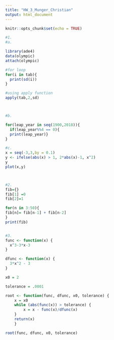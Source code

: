 ---
title: "HW_3_Munger_Christian"
output: html_document
---

```{r setup, include=FALSE}
knitr::opts_chunk$set(echo = TRUE)
```



```{r}
#1.
#a.

library(ade4)
data(olympic)
attach(olympic)

#for loop
for(i in tab){
  print(sd(i))
}

#using apply function
apply(tab,2,sd)



#b.

for(leap_year in seq(1900,2018)){
  if(leap_year%%4 == 0){
  print(leap_year)}
}

#c.
x = seq(-3,3,by = 0.1)
y <- ifelse(abs(x) > 1, 2*abs(x)-1, x^2)
y
plot(x,y)



#2.
fib={}
fib[1] =0
fib[2]=1

for(n in 3:50){
fib[n]= fib[n-1] + fib[n-2]
}
print(fib)


#3.
func <- function(x) {
  x^3-3*x-3
}

dfunc <- function(x) {
  3*x^2 - 3
}

x0 = 2

tolerance = .0001

root <- function(func, dfunc, x0, tolerance) {
    x = x0
    while (abs(func(x)) > tolerance) {
        x = x - func(x)/dfunc(x)
    }
    return(x)
    }

root(func, dfunc, x0, tolerance)
  

  
```



